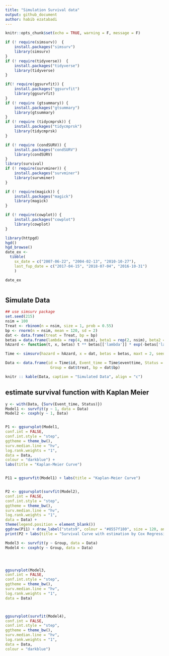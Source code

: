 ```yaml
---
title: "Simulation Survival data"
output: github_document
author: habib ezatabadi
---
```


```r
knitr::opts_chunk$set(echo = TRUE, warning = F, message = F)
```



```r
if (! require(simsurv))  {
    install.packages("simsurv")
    library(simsurv)
}
if (! require(tidyverse))  {
    install.packages("tidyverse")
    library(tidyverse)
}

if(! require(ggsurvfit)) {
    install.packages("ggsurvfit")
    library(ggsurvfit)
}
if (! require (gtsummary)) {
    install.packages("gtsummary")
    library(gtsummary)
}
if (! require (tidycmprsk)) {
    install.packages("tidycmprsk")
    library(tidycmprsk)
}

if (! require (condSURV)) {
    install.packages("condSURV")
    library(condSURV)
}
library(survival)
if (! require(survminer)) {
    install.packages("survminer")
    library(survminer)
}

if (! require(magick)) {
    install.packages("magick")
    library(magick)
}

if (! require(cowplot)) {
    install.packages("cowplot")
    library(cowplot)
}

```

```r
library(httpgd)
hgd()
hgd_browse()
date_ex <- 
  tibble(
    sx_date = c("2007-06-22", "2004-02-13", "2010-10-27"), 
    last_fup_date = c("2017-04-15", "2018-07-04", "2016-10-31")
    )

date_ex
```



```r

```
## Simulate Data

```r

## use simsurv package
set.seed(215)
nsim = 100
Treat <- rbinom(n = nsim, size = 1, prob = 0.55)
bp <- rnorm(n = nsim, mean = 120, sd = 2)
dat <- data.frame(treat = Treat, bp = bp)
betas = data.frame(lambda = rep(4, nsim), beta1 = rep(2, nsim), beta2 = rep(-3, nsim))
hAzard <- function(t, x, betas) t ** betas[['lambda']] * exp(-betas['lambda'] * t ** betas[['lambda']] * (betas[['beta1']] * x[['treat']] + betas[['beta2']]*x[['bp']]))

Time <- simsurv(hazard = hAzard, x = dat, betas = betas, maxt = 2, seed = 215)

Data <- data.frame(id = Time$id, Event_time = Time$eventtime, Status = Time$status, 
                    Group = dat$treat, bp = dat$bp)

knitr :: kable(Data, caption = "Simulated Data", align = "c")
```


## estimate survival function with Kaplan Meier 
```r
y <- with(Data, {Surv(Event_time, Status)})
Model1 <- survfit(y ~ 1, data = Data)
Model2 <- coxph(y ~ 1, Data)


P1 <- ggsurvplot(Model1, 
conf.int = FALSE, 
conf.int.style = "step",
ggtheme = theme_bw(), 
surv.median.line = "hv", 
log.rank.weights = "1", 
data = Data,
colour = "darkblue") + 
labs(title = "Kaplan-Meier Curve")


P11 = ggsurvfit(Model1) + labs(title = "Kaplan-Meier Curve")


P2 <- ggsurvplot(survfit(Model2), 
conf.int = FALSE, 
conf.int.style = "step",
ggtheme = theme_bw(), 
surv.median.line = "hv", 
log.rank.weights = "1", 
data = Data) + 
theme(legend.position = element_blank())
ggdraw(P11) + draw_label("stats9", colour = "#8557f180", size = 120, angle = 45, alpha = 0.3)
print(P2 + labs(title = "Survival Curve with estimation by Cox Regression"))
```

```r
Model3 <- survfit(y ~ Group, data = Data)
Model4 <- coxph(y ~ Group, data = Data)




ggsurvplot(Model3, 
conf.int = FALSE, 
conf.int.style = "step",
ggtheme = theme_bw(), 
surv.median.line = "hv", 
log.rank.weights = "1", 
data = Data)



ggsurvplot(survfit(Model4), 
conf.int = FALSE, 
conf.int.style = "step",
ggtheme = theme_bw(), 
surv.median.line = "hv", 
log.rank.weights = "1", 
data = Data,
colour = "darkblue")
```
```r


```